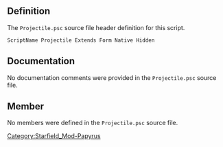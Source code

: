 {{Script_Object_Summary
| title = Projectile
| name = [[SFM:Script-Projectile|Projectile]]
| extends = [[SFM:Script-Form|Form]] → [[SFM:Script-ScriptObject|ScriptObject]]
| flags = Native, Hidden
}}


== Definition ==
The <code>Projectile.psc</code> source file header definition for this script.

<source lang="papyrus">
ScriptName Projectile Extends Form Native Hidden
</source>


== Documentation ==
No documentation comments were provided in the <code>Projectile.psc</code> source file.


== Member ==
No members were defined in the <code>Projectile.psc</code> source file.


[[Category:Starfield_Mod-Papyrus]]
